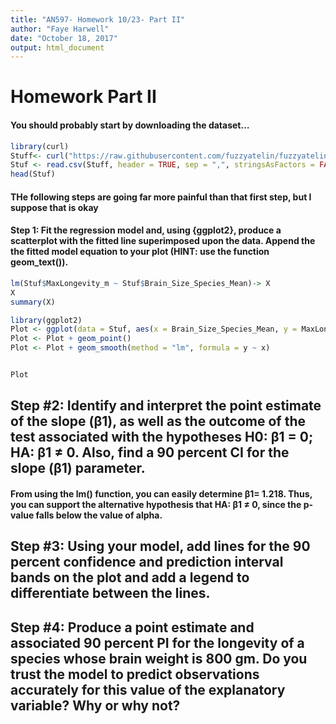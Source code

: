 ```yaml
---
title: "AN597- Homework 10/23- Part II"
author: "Faye Harwell"
date: "October 18, 2017"
output: html_document
---
```

# Homework Part II

#### You should probably start by downloading the dataset...
```r
library(curl)
Stuff<- curl("https://raw.githubusercontent.com/fuzzyatelin/fuzzyatelin.github.io/master/AN597_Fall17/KamilarAndCooperData.csv")
Stuf <- read.csv(Stuff, header = TRUE, sep = ",", stringsAsFactors = FALSE)
head(Stuf)
```

#### THe following steps are going far more painful than that first step, but I suppose that is okay

#### Step 1: Fit the regression model and, using {ggplot2}, produce a scatterplot with the fitted line superimposed upon the data. Append the the fitted model equation to your plot (HINT: use the function geom_text()).

```r
lm(Stuf$MaxLongevity_m ~ Stuf$Brain_Size_Species_Mean)-> X
X
summary(X)
```


```r
library(ggplot2)
Plot <- ggplot(data = Stuf, aes(x = Brain_Size_Species_Mean, y = MaxLongevity_m))
Plot <- Plot + geom_point()
Plot <- Plot + geom_smooth(method = "lm", formula = y ~ x)


Plot
```

## Step #2: Identify and interpret the point estimate of the slope (β1), as well as the outcome of the test associated with the hypotheses H0: β1 = 0; HA: β1 ≠ 0. Also, find a 90 percent CI for the slope (β1) parameter.

#### From using the lm() function, you can easily determine β1= 1.218. Thus, you can support the alternative hypothesis that HA: β1 ≠ 0, since the p-value falls below the value of alpha. 

## Step #3: Using your model, add lines for the 90 percent confidence and prediction interval bands on the plot and add a legend to differentiate between the lines.

## Step #4: Produce a point estimate and associated 90 percent PI for the longevity of a species whose brain weight is 800 gm. Do you trust the model to predict observations accurately for this value of the explanatory variable? Why or why not?
